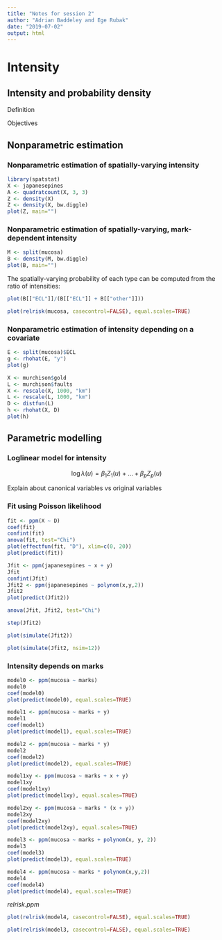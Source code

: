 ```yaml
---
title: "Notes for session 2"
author: "Adrian Baddeley and Ege Rubak"
date: "2019-07-02"
output: html
---
```


# Intensity


## Intensity and probability density

Definition

Objectives

## Nonparametric estimation

### Nonparametric estimation of spatially-varying intensity

```r
library(spatstat)
X <- japanesepines
A <- quadratcount(X, 3, 3)
Z <- density(X)
Z <- density(X, bw.diggle)
plot(Z, main="")
```

### Nonparametric estimation of spatially-varying, mark-dependent intensity

```r
M <- split(mucosa)
B <- density(M, bw.diggle)
plot(B, main="")
```

The spatially-varying probability of each type
can be computed from the ratio of intensities:

```r
plot(B[["ECL"]]/(B[["ECL"]] + B[["other"]]))
```

```r
plot(relrisk(mucosa, casecontrol=FALSE), equal.scales=TRUE)
```

### Nonparametric estimation of intensity depending on a covariate

```r
E <- split(mucosa)$ECL
g <- rhohat(E, "y")
plot(g)
```

```r
X <- murchison$gold
L <- murchison$faults
X <- rescale(X, 1000, "km")
L <- rescale(L, 1000, "km")
D <- distfun(L)
h <- rhohat(X, D)
plot(h)
```

## Parametric modelling

### Loglinear model for intensity

$$\log\lambda(u) = \beta_1 Z_1(u) + \ldots + \beta_p Z_p(u)$$

Explain about canonical variables vs original variables

### Fit using Poisson likelihood

```r
fit <- ppm(X ~ D)
coef(fit)
confint(fit)
anova(fit, test="Chi")
plot(effectfun(fit, "D"), xlim=c(0, 20))
plot(predict(fit))
```

```r
Jfit <- ppm(japanesepines ~ x + y)
Jfit
confint(Jfit)
Jfit2 <- ppm(japanesepines ~ polynom(x,y,2))
Jfit2
plot(predict(Jfit2))
```

```r
anova(Jfit, Jfit2, test="Chi")
```

```r
step(Jfit2)
```

```r
plot(simulate(Jfit2))
```

```r
plot(simulate(Jfit2, nsim=12))
```

### Intensity depends on marks

```r
model0 <- ppm(mucosa ~ marks)
model0
coef(model0)
plot(predict(model0), equal.scales=TRUE)
```

```r
model1 <- ppm(mucosa ~ marks + y)
model1
coef(model1)
plot(predict(model1), equal.scales=TRUE)
```

```r
model2 <- ppm(mucosa ~ marks * y)
model2
coef(model2)
plot(predict(model2), equal.scales=TRUE)
```

```r
model1xy <- ppm(mucosa ~ marks + x + y)
model1xy
coef(model1xy)
plot(predict(model1xy), equal.scales=TRUE)
```

```r
model2xy <- ppm(mucosa ~ marks * (x + y))
model2xy
coef(model2xy)
plot(predict(model2xy), equal.scales=TRUE)
```

```r
model3 <- ppm(mucosa ~ marks + polynom(x, y, 2))
model3
coef(model3)
plot(predict(model3), equal.scales=TRUE)
```

```r
model4 <- ppm(mucosa ~ marks * polynom(x,y,2))
model4
coef(model4)
plot(predict(model4), equal.scales=TRUE)
```

_relrisk.ppm_

```r
plot(relrisk(model4, casecontrol=FALSE), equal.scales=TRUE)
```

```r
plot(relrisk(model3, casecontrol=FALSE), equal.scales=TRUE)
```
